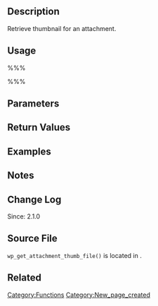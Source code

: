 {{Languages|
{{en|Function Reference/wp_get_attachment_thumb_file}}
{{it|Riferimento funzioni/wp_get_attachment_thumb_file}}
{{ja|関数リファレンス/wp_get_attachment_thumb_file}}
}}
== Description ==
Retrieve thumbnail for an attachment. 

== Usage ==
%%%<?php wp_get_attachment_thumb_file( $attachment_id ); ?>%%%

== Parameters ==
{{Parameter|$attachment_id|integer|Attachment ID.|optional|0}}

== Return Values ==
{{Return||string&#124;boolean|False on failure. Thumbnail file path on success.}}

== Examples ==
<!-- Need creative examples. Feel free to link to external examples. -->

== Notes ==

== Change Log ==
Since: 2.1.0

== Source File ==

<tt>wp_get_attachment_thumb_file()</tt> is located in {{Trac|wp-includes/post.php}}.

== Related ==

{{Attachment Tags}}


{{Tag Footer}}

[[Category:Functions]]
[[Category:New_page_created]]